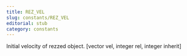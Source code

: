 ```yaml
---
title: REZ_VEL
slug: constants/REZ_VEL
editorial: stub
category: constants
---
```


<LSLConstant
	name="REZ_VEL"
	type="integer"
	value="4"
/>

Initial velocity of rezzed object. [vector vel, integer rel, integer inherit]
